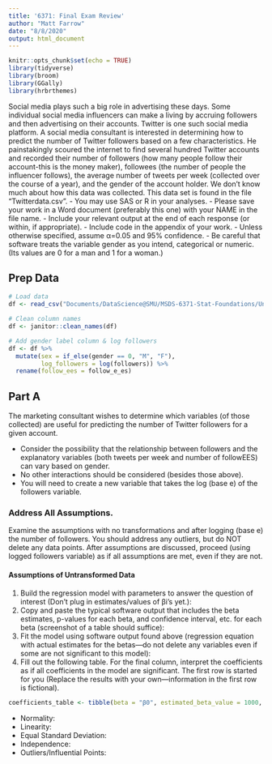 ```yaml
---
title: '6371: Final Exam Review'
author: "Matt Farrow"
date: "8/8/2020"
output: html_document
---
```


```r
knitr::opts_chunk$set(echo = TRUE)
library(tidyverse)
library(broom)
library(GGally)
library(hrbrthemes)
```

Social media plays such a big role in advertising these days. Some individual social media influencers can make a living by accruing followers and then advertising on their accounts. Twitter is one such social media platform. A social media consultant is interested in determining how to predict the number of Twitter followers based on a few characteristics. He painstakingly scoured the internet to find several hundred Twitter accounts and recorded their number of followers (how many people follow their account-this is the money maker), followees (the number of people the influencer follows), the average number of tweets per week (collected over the course of a year), and the gender of the account holder. We don’t know much about how this data was collected. This data set is found in the file “Twitterdata.csv”.
- You may use SAS or R in your analyses.
- Please save your work in a Word document (preferably this one) with your NAME in the file name.
- Include your relevant output at the end of each response (or within, if appropriate).
- Include code in the appendix of your work.
- Unless otherwise specified, assume α=0.05 and 95% confidence.
- Be careful that software treats the variable gender as you intend, categorical or numeric. (Its values are 0 for a man and 1 for a woman.)

## Prep Data

```r
# Load data
df <- read_csv("Documents/DataScience@SMU/MSDS-6371-Stat-Foundations/Unit 15/Twitterdata.csv")

# Clean column names
df <- janitor::clean_names(df)

# Add gender label column & log followers
df <- df %>% 
  mutate(sex = if_else(gender == 0, "M", "F"),
         log_followers = log(followers)) %>% 
  rename(follow_ees = follow_e_es)
```

## Part A

The marketing consultant wishes to determine which variables (of those collected) are useful for predicting the number of Twitter followers for a given account.

- Consider the possibility that the relationship between followers and the explanatory variables (both tweets per week and number of followEES) can vary based on gender.
- No other interactions should be considered (besides those above).
- You will need to create a new variable that takes the log (base e) of the followers variable.

### Address All Assumptions.

Examine the assumptions with no transformations and after logging (base e) the number of followers.
You should address any outliers, but do NOT delete any data points. After assumptions are discussed, proceed (using logged followers variable) as if all assumptions are met, even if they are not.

#### Assumptions of Untransformed Data

1. Build the regression model with parameters to answer the question of interest (Don’t plug in estimates/values of βi’s yet.):
2. Copy and paste the typical software output that includes the beta estimates, p-values for each beta, and confidence interval, etc. for each beta (screenshot of a table should suffice):
3. Fit the model using software output found above (regression equation with actual estimates for the betas—do not delete any variables even if some are not significant to this model):
4. Fill out the following table. For the final column, interpret the coefficients as if all coefficients in the model are significant.
  The first row is started for you (Replace the results with your own—information in the first row is fictional). 

```r
coefficients_table <- tibble(beta = "β0", estimated_beta_value = 1000, term = "y-intercept", pvalue = 0.003, significant = "Yes", interpretation = "When followees and tweets per week are negligible, the predicted mean of followers for men is 2")
```


- Normality:
- Linearity:
- Equal Standard Deviation:
- Independence:
- Outliers/Influential Points: